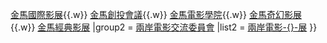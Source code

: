 {{Navbox
|name = 中華民國電影事業發展基金會
|title = [[中華民國電影事業發展基金會]]
|titlestyle = background:#eedd82
|groupstyle = background:#eee8aa; text-align:center;
|group1 = [[臺北金馬影展執行委員會]]
|list1 = [[金馬獎]]{{.w}} [[金馬國際影展]]{{.w}} [[金馬創投會議]]{{.w}} [[金馬電影學院]]{{.w}} [[金馬奇幻影展]]{{.w}} [[金馬經典影展]]
|group2 = [[兩岸電影交流委員會]]
|list2 = [[兩岸電影展|兩岸電影-{}-展]]
}}<noinclude>
[[Category:中華民國電影事業發展基金會| ]]
</noinclude>